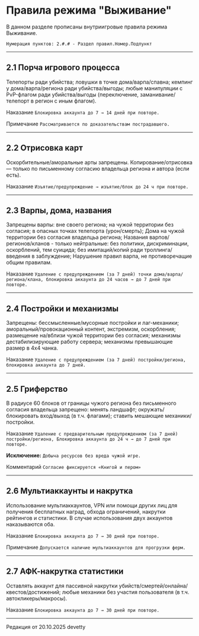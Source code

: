 # Правила режима "Выживание"

В данном разделе прописаны внутриигровые правила режима Выживание.

```Нумерация пунктов: 2.#.# - Раздел правил.Номер.Подпункт```

--------

## 2.1 Порча игрового процесса

Телепорты ради убийства; ловушки в точке дома/варпа/спавна; кемпинг у дома/варпа/региона ради убийства/выгоды; любые манипуляции с PvP-флагом ради убийства/выгоды (переключение, заманивание/телепорт в регион с иным флагом).

<Badge bgColor="#FF3333" textColor="#FFFFFF">Наказание</Badge> ```Блокировка аккаунта до 7 → 14 дней при повторе.```

<Badge bgColor="#118823" textColor="#FFFFFF">Примечание</Badge> ```Рассматривается по доказательствам пострадавшего.```

--------

## 2.2 Отрисовка карт

Оскорбительные/аморальные арты запрещены. Копирование/отрисовка — только по письменному согласию владельца региона и автора (если есть).

<Badge bgColor="#FF3333" textColor="#FFFFFF">Наказание</Badge> ```Изъятие/предупреждение → изъятие/блок до 24 ч при повторе.```

--------

## 2.3 Варпы, дома, названия

Запрещены варпы: вне своего региона; на чужой территории без согласия; в опасных точках телепорта (урон/смерть); Дома на чужой территории без согласия владелцьа региона; Названия варпов/регионов/кланов - только нейтральные: без политики, дискриминации, оскорблений, тем суицида; без имитаций/копий ради троллинга/введения в заблуждение; Нарушение правил варпа, не противоречащие общим правилам.

<Badge bgColor="#FF3333" textColor="#FFFFFF">Наказание</Badge> ```Удаление с предупреждением (за 7 дней) точки дома/варпа/региона/клана, блокировка аккаунта до 24 часов → до 7 дней при повторе.```

--------

## 2.4 Постройки и механизмы

Запрещены: бессмысленные/мусорные постройки и лаг-механики; аморальный/провокационный контент, экстремизм, оскорбления; размещение на/вблизи чужой территории без согласия; механизмы дестабилизирующие работу сервера; механизмы превышающие размер в 4x4 чанка.

<Badge bgColor="#FF3333" textColor="#FFFFFF">Наказание</Badge> ```Удаление с предупреждением (за 7 дней) постройки/региона, блокировка аккаунта до 7 дней.```

--------

## 2.5 Гриферство

В радиусе 60 блоков от границы чужого региона без письменного согласия владельца запрещено: менять ландшафт; окружать/блокировать вход/выход (в т.ч. флагами); ставить мешающие механики/постройки.

<Badge bgColor="#FF3333" textColor="#FFFFFF">Наказание</Badge> ```Удаление с предварительным предупреждением (за 7 дней) постройки/региона, Блокировка аккаунта до 24 ч → до 7 дней при повторе.```

**<Badge bgColor="#118823" textColor="#FFFFFF">Исключение</Badge>:** ```Добыча ресурсов без вреда чужой игре.```

<Badge bgColor="#4d88ff" textColor="#FFFFFF">Комментарий</Badge> ```Согласие фиксируется «Книгой и пером»```

--------

## 2.6 Мультиаккаунты и накрутка

Использование мультиаккаунтов, VPN или помощи других лиц для получения бесплатных наград, обхода ограничений, накрутки рейтингов и статистики. В случае использования двух аккаунтов наказываются оба.

<Badge bgColor="#FF3333" textColor="#FFFFFF">Наказание</Badge> ```Блокировка аккаунта до 7 → 30 дней при повторе.```

<Badge bgColor="#118823" textColor="#FFFFFF">Примечание</Badge> ```Допускается наличие мультиаккаунтов для прогрузки ферм.```

--------

## 2.7 АФК-накрутка статистики

Оставлять аккаунт для пассивной накрутки убийств/смертей/онлайна/квестов/достижений; любые механики без участия пользователя (в т.ч. автокликеры/макросы).

<Badge bgColor="#FF3333" textColor="#FFFFFF">Наказание</Badge> ```Блокировка аккаунта до 7 → 30 дней при повторе.```

--------

<Badge bgColor="#ffad47" textColor="#000000">Редакция от 20.10.2025</Badge> <Badge bgColor="#88bfbd" textColor="#000000">devetty</Badge>
